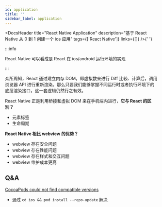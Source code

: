 ```yaml
---
id: application
title: ''
sidebar_label: application
---
```



<DocsHeader
  title="React Native Application"
  description="基于 React Native 从 0 到 1 创建一个 ios 应用"
  tags={['React Native']}
  links={[]}
/>{' '}

:::info

React Native 可以看成是 React 在 ios/android 运行环境的实现

:::

众所周知，React 通过建立内存 DOM，即虚拟数来进行 Diff 比较、计算后，调用浏览器 API 进行重新渲染。那么只要我们能够掌握不同运行时或者执行环境下的底层渲染接口，这一套逻辑仍然行之有效。

React Native 正是利用桥接和虚拟 DOM 来在手机端内进行，**它与 React 的区别？**

- 元素标签
- 生命周期

**React Native 相比 webview 的优势？**

- webview 存在安全问题
- webview 存在性能问题
- webview 存在样式和交互问题
- webview 维护成本更高

## Q&A

[CocoaPods could not find compatible versions](https://github.com/rnmods/react-native-document-picker/issues/313)

- 通过 `cd ios && pod install --repo-update` 解决
